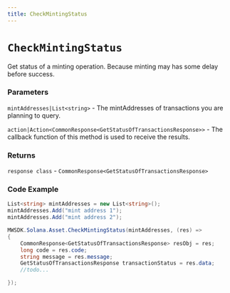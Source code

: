```yaml
---
title: CheckMintingStatus
---
```


# `CheckMintingStatus`

Get status of a minting operation. Because minting may has some delay before success.

### Parameters
`mintAddresses|List<string>` - The mintAddresses of transactions you are planning to query.

`action|Action<CommonResponse<GetStatusOfTransactionsResponse>>` - The callback function of this method is used to receive the results.

### Returns
`response class` - `CommonResponse<GetStatusOfTransactionsResponse>`

### Code Example
```csharp
List<string> mintAddresses = new List<string>();
mintAddresses.Add("mint address 1");
mintAddresses.Add("mint address 2");

MWSDK.Solana.Asset.CheckMintingStatus(mintAddresses, (res) =>
{
    CommonResponse<GetStatusOfTransactionsResponse> resObj = res;
    long code = res.code;
    string message = res.message;
    GetStatusOfTransactionsResponse transactionStatus = res.data;
    //todo...

});
```
